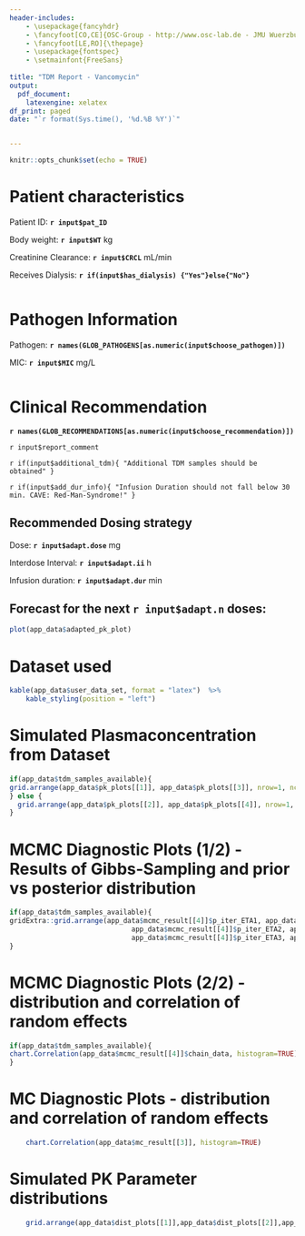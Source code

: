 ```yaml
---
header-includes:
    - \usepackage{fancyhdr}
    - \fancyfoot[CO,CE]{OSC-Group - http://www.osc-lab.de - JMU Wuerzburg - Pharmazie}
    - \fancyfoot[LE,RO]{\thepage}
    - \usepackage{fontspec}
    - \setmainfont{FreeSans}
    
title: "TDM Report - Vancomycin"
output: 
  pdf_document:
    latexengine: xelatex
df_print: paged
date: "`r format(Sys.time(), '%d.%B %Y')`"


---
```

\setmainfont{FreeSans}
\addtolength{\headheight}{1.0cm} 
\pagestyle{fancyplain} 
\rhead{\includegraphics[height=1.2cm]{./logo_rechts.png}} 
\lhead{\includegraphics[height=1.2cm]{./logo_links.png}}
\renewcommand{\headrulewidth}{0pt}


```r
knitr::opts_chunk$set(echo = TRUE)
```

# **Patient characteristics**

  
Patient ID: **`r input$pat_ID`** 
  
Body weight: **`r input$WT`** kg 

Creatinine Clearance: **`r input$CRCL`** mL/min

Receives Dialysis: **`r if(input$has_dialysis) {"Yes"}else{"No"}`**

  
    
``` r


```


# **Pathogen Information**

Pathogen:  **`r names(GLOB_PATHOGENS[as.numeric(input$choose_pathogen)])`**

MIC: **`r input$MIC`** mg/L

``` r

```

# **Clinical Recommendation**

**`r names(GLOB_RECOMMENDATIONS[as.numeric(input$choose_recommendation)])`**  
 
`r input$report_comment`

`r if(input$additional_tdm){
"Additional TDM samples should be obtained"
} ` 

`r if(input$add_dur_info){
"Infusion Duration should not fall below 30 min. CAVE: Red-Man-Syndrome!"
} ` 

## **Recommended Dosing strategy**

Dose: **`r input$adapt.dose`** mg

Interdose Interval: **`r input$adapt.ii`** h

Infusion duration: **`r input$adapt.dur`** min

\pagebreak

## **Forecast for the next `r input$adapt.n` doses:**

``` r

plot(app_data$adapted_pk_plot)

```

\pagebreak

# **Dataset used**


``` r

kable(app_data$user_data_set, format = "latex")  %>%
    kable_styling(position = "left")

```


\pagebreak

# **Simulated Plasmaconcentration from Dataset**


```r
if(app_data$tdm_samples_available){
grid.arrange(app_data$pk_plots[[1]], app_data$pk_plots[[3]], nrow=1, ncol=2,widths=c(4,1))
} else {
  grid.arrange(app_data$pk_plots[[2]], app_data$pk_plots[[4]], nrow=1, ncol=2,widths=c(4,1))
}

```

\pagebreak

# **MCMC Diagnostic Plots (1/2) - Results of Gibbs-Sampling and prior vs posterior distribution**

```r
if(app_data$tdm_samples_available){
gridExtra::grid.arrange(app_data$mcmc_result[[4]]$p_iter_ETA1, app_data$mcmc_result[[4]]$p_dens_ETA1,    
                              app_data$mcmc_result[[4]]$p_iter_ETA2, app_data$mcmc_result[[4]]$p_dens_ETA2, 
                              app_data$mcmc_result[[4]]$p_iter_ETA3, app_data$mcmc_result[[4]]$p_dens_ETA3, nrow=3, ncol=2, widths=c(3,1))  
}

```

\pagebreak

# **MCMC Diagnostic Plots (2/2) - distribution and correlation of random effects**

```r
if(app_data$tdm_samples_available){
chart.Correlation(app_data$mcmc_result[[4]]$chain_data, histogram=TRUE)
}

```

\pagebreak

# **MC Diagnostic Plots - distribution and correlation of random effects**


```r
    chart.Correlation(app_data$mc_result[[3]], histogram=TRUE)
```


\pagebreak

# **Simulated PK Parameter distributions**


```r
    grid.arrange(app_data$dist_plots[[1]],app_data$dist_plots[[2]],app_data$dist_plots[[3]], nrow=3, ncol=1)
```
